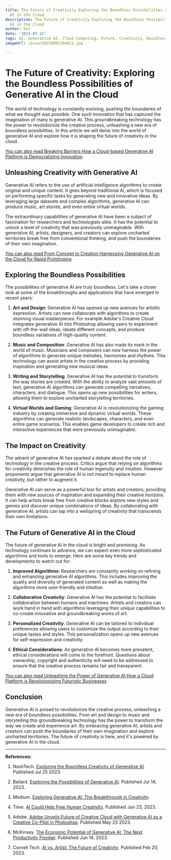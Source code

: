 ```yaml
---
title: The Future of Creativity Exploring the Boundless Possibilities of Generative
  AI in the Cloud
description: The Future of Creativity Exploring the Boundless Possibilities of Generative
  AI in the Cloud
author: Usf
date: '2023-07-22'
tags: AI, Generative AI, Cloud Computing, Future, Creativity, Boundless Possibilities
imageUrl: /pixa/20230802194621.jpg

---
```

# The Future of Creativity: Exploring the Boundless Possibilities of Generative AI in the  Cloud

The  world of technology is constantly evolving, pushing the boundaries of what we thought was possible. One such innovation that has captured the imagination of many is  generative AI. This  groundbreaking  technology has the power to revolutionize  the creative process, unleashing a new era of boundless possibilities. In this article  we will delve into the world of generative AI and explore how  it is  shaping the future of creativity in the cloud.

[You can also read Breaking Barriers How a Cloud-based Generative AI Platform is Democratizing Innovation](Breaking%20Barriers%20How%20a%20Cloud-based%20Generative%20AI%20Platform%20is%20Democratizing%20Innovation)


## Unleashing Creativity with Generative AI

Generative AI refers  to the use of artificial intelligence algorithms to create original and unique content. It goes beyond  traditional AI, which is focused on performing  specific tasks by generating new and innovative ideas. By leveraging large datasets and complex algorithms, generative AI can produce music, art stories, and even entire virtual worlds.

The extraordinary capabilities of generative AI have been  a subject  of fascination for researchers and technologists alike. It has the potential to unlock a level of creativity that was previously unimaginable. With generative AI, artists, designers, and creators can  explore uncharted territories break free from conventional thinking, and push the boundaries of their  own imagination.

[You can  also read From Concept to Creation Harnessing Generative AI on the Cloud for Rapid Prototyping](From%20Concept%20to%20Creation%20Harnessing%20Generative%20AI%20on%20the%20Cloud%20for%20Rapid%20Prototyping)


## Exploring the Boundless Possibilities

The possibilities of generative AI are truly  boundless. Let's take a closer look at some  of  the breakthroughs and applications that have emerged in recent years:

1.  **Art and Design**: Generative AI has opened up new avenues for artistic expression. Artists can now collaborate with algorithms  to create stunning visual masterpieces. For example  Adobe's Creative Cloud integrates generative  AI into Photoshop allowing users  to experiment with  off-the-wall ideas, ideate different  concepts, and produce boundless variations of high-quality content.

2. **Music and  Composition**: Generative AI  has also made its mark in  the world of music. Musicians and composers can now harness the power of algorithms  to generate unique melodies, harmonies and  rhythms. This technology can  assist artists in the creative process by providing inspiration and generating new musical ideas.

3. **Writing and Storytelling**:  Generative AI has the potential to transform the way stories are created. With the ability to analyze vast amounts of text,  generative AI algorithms can generate compelling narratives,  characters, and  dialogue. This opens  up new possibilities for writers,  allowing them to explore uncharted storytelling  territories.

4. **Virtual Worlds and Gaming**: Generative AI is revolutionizing the gaming  industry by creating immersive and dynamic virtual  worlds. These algorithms can generate realistic landscapes, characters, and even entire game scenarios. This enables game developers to create rich and interactive experiences that were previously unimaginable.

## The Impact on Creativity

The advent of generative AI has sparked a debate about the role of technology in the creative process. Critics argue that relying on algorithms  for creativity diminishes the role of human ingenuity and  intuition. However proponents argue that generative AI is not meant to replace human creativity, but rather to  augment it.

Generative AI can serve as a powerful tool for artists and creators, providing them with new sources of inspiration and expanding their creative horizons.  It  can help artists break free from creative blocks explore new styles and genres and discover  unique combinations of ideas. By collaborating with generative AI, artists can tap into  a wellspring of creativity that transcends their own  limitations.

## The Future of Generative AI in  the Cloud

The future of generative AI in the cloud is bright and promising. As technology continues to advance, we can expect  even more sophisticated algorithms and tools to emerge. Here are some key trends and developments to  watch out  for:

1. **Improved Algorithms**: Researchers are constantly  working on  refining and enhancing generative AI algorithms. This includes improving the quality and diversity of generated content as well as making the algorithms more user-friendly and  intuitive.

2.  **Collaborative Creativity**: Generative AI has the potential to  facilitate collaboration between humans and machines. Artists and creators can work hand in hand  with algorithms leveraging their unique capabilities to  co-create innovative and groundbreaking works of art.

3. **Personalized Creativity**: Generative AI can be tailored to individual preferences  allowing users to customize the output according to their unique tastes and styles. This personalization opens up  new avenues for self-expression and creativity.

4. **Ethical Considerations**: As generative AI becomes more prevalent, ethical considerations will come  to the forefront. Questions about ownership, copyright and authenticity will need to be addressed to ensure that the  creative process remains fair and transparent.

[You  can also read Unleashing the Power of  Generative AI How a Cloud Platform is Revolutionizing Futuristic Businesses](Unleashing%20the%20Power%20of%20Generative%20AI%20How%20a%20Cloud%20Platform%20is%20Revolutionizing%20Futuristic%20Businesses)


##  Conclusion

Generative AI is  poised  to revolutionize the creative process, unleashing a new era of boundless possibilities. From art and design to music and storytelling this  groundbreaking technology  has the power to  transform the way  we create and experience art. By embracing generative AI,  artists and creators can push  the boundaries of their own imagination and explore  uncharted territories. The future of creativity  is here, and it's powered by generative AI in  the cloud.

---

**References:**

1. NashTech. [Exploring the Boundless Creativity of Generative AI](https://www.nashtechglobal.com/our-thinking/exploring-the-boundless-creativity-of-generative-ai/). Published  Jul 25 2023.

2. Bailard. [Exploring the  Possibilities of Generative  AI](https://bailard.com/exploring-the-possibilities-of-generative-ai/). Published Jul 14, 2023.

3. Medium. [Exploring  Generative AI: The Breakthrough in Creativity](https://medium.com/crazy-tech/exploring-generative-ai-the-breakthrough-in-creativity-d2652281adef).

4. Time.  [AI Could Help Free  Human Creativity](https://time.com/6289278/ai-affect-human-creativity/). Published Jun 23, 2023.

5. Adobe. [Adobe Unveils  Future of Creative  Cloud with Generative AI as a Creative Co-Pilot in  Photoshop](https://news.adobe.com/news/news-details/2023/Adobe-Unveils-Future-of-Creative-Cloud-with-Generative-AI-as-a-Creative-Co-Pilot-in-Photoshop-default.aspx/default.aspx). Published May 23 2023.

6. McKinsey.  [The Economic Potential of Generative AI: The Next Productivity Frontier](https://www.mckinsey.com/capabilities/mckinsey-digital/our-insights/the-economic-potential-of-generative-ai-the-next-productivity-frontier). Published Jun 14, 2023.

7. Cornell Tech. [AI vs. Artist:  The Future  of Creativity](https://tech.cornell.edu/news/ai-vs-artist-the-future-of-creativity/). Published Feb  20, 2023.